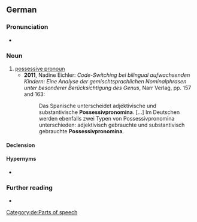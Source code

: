 ==German==

===Pronunciation===
* {{audio|De-Possessivpronomen.ogg|Audio|lang=de}}

===Noun===
{{de-noun|n||Possessivpronomen|pl2=Possessivpronomina}}

# [[possessive pronoun]]
#* '''2011''', Nadine Eichler: ''Code-Switching bei bilingual aufwachsenden Kindern: Eine Analyse der gemischtsprachlichen Nominalphrasen unter besonderer Berücksichtigung des Genus'', Narr Verlag, pp. 157 and 163:
#*: Das Spanische unterscheidet adjektivische und substantivische '''Possessivpronomina'''. [...] Im Deutschen werden ebenfalls zwei Typen von Possessivpronomina unterschieden: adjektivisch gebrauchte und substantivisch gebrauchte '''Possessivpronomina'''.

====Declension====
{{de-decl-noun-n|s|pl=Possessivpronomina|n}}

====Hypernyms====
* {{l|de|Pronomen}}

===Further reading===
* {{R:Duden}}

[[Category:de:Parts of speech]]
